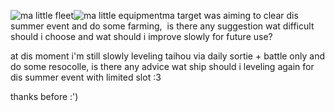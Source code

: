 [[File:1.jpg|thumb| ma little fleet]][[File:2.jpg|thumb|ma little equipment]]ma target was aiming to clear dis summer event and do some farming,  is there any suggestion wat difficult should i choose and wat should i improve slowly for future use?

at dis moment i'm still slowly leveling taihou via daily sortie + battle only and do some resocolle, is there any advice wat ship should i leveling again for dis summer event with limited slot :3

thanks before :') <ac_metadata title="How&#039;s ma fleet?"> </ac_metadata>